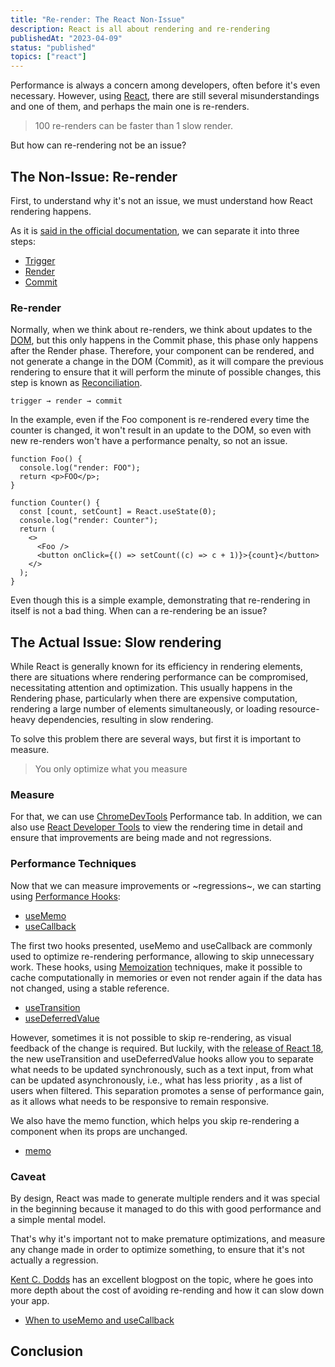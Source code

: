 ```yaml
---
title: "Re-render: The React Non-Issue"
description: React is all about rendering and re-rendering
publishedAt: "2023-04-09"
status: "published"
topics: ["react"]
---
```


Performance is always a concern among developers, often before it's even necessary. However, using [React](https://react.dev), there are still several misunderstandings and one of them, and perhaps the main one is re-renders.

> 100 re-renders can be faster than 1 slow render.

But how can re-rendering not be an issue?

## The Non-Issue: Re-render

First, to understand why it's not an issue, we must understand how React rendering happens.

As it is [said in the official documentation](https://react.dev/learn/render-and-commit), we can separate it into three steps:

- [Trigger](https://react.dev/learn/render-and-commit#step-1-trigger-a-render)
- [Render](https://react.dev/learn/render-and-commit#step-2-react-renders-your-components)
- [Commit](https://react.dev/learn/render-and-commit#step-3-react-commits-changes-to-the-dom)

### Re-render

Normally, when we think about re-renders, we think about updates to the [DOM](https://developer.mozilla.org/en-US/docs/Web/API/Document_Object_Model/Introduction), but this only happens in the Commit phase, this phase only happens after the Render phase. Therefore, your component can be rendered, and not generate a change in the DOM (Commit), as it will compare the previous rendering to ensure that it will perform the minute of possible changes, this step is known as [Reconciliation](https://legacy.reactjs.org/docs/reconciliation.html).

```tsx showLineNumbers /Trigger/ /Render/ /Commit/
trigger → render → commit
```

In the example, even if the Foo component is re-rendered every time the counter is changed, it won't result in an update to the DOM, so even with new re-renders won't have a performance penalty, so not an issue.

```tsx showLineNumbers {2,8}
function Foo() {
  console.log("render: FOO");
  return <p>FOO</p>;
}

function Counter() {
  const [count, setCount] = React.useState(0);
  console.log("render: Counter");
  return (
    <>
      <Foo />
      <button onClick={() => setCount((c) => c + 1)}>{count}</button>
    </>
  );
}
```

Even though this is a simple example, demonstrating that re-rendering in itself is not a bad thing. When can a re-rendering be an issue?

## The Actual Issue: Slow rendering

While React is generally known for its efficiency in rendering elements, there are situations where rendering performance can be compromised, necessitating attention and optimization. This usually happens in the Rendering phase, particularly when there are expensive computation, rendering a large number of elements simultaneously, or loading resource-heavy dependencies, resulting in slow rendering.

To solve this problem there are several ways, but first it is important to measure.

> You only optimize what you measure

### Measure

For that, we can use [ChromeDevTools](https://twitter.com/ChromeDevTools) Performance tab. In addition, we can also use [React Developer Tools](https://react.dev/learn/react-developer-tools) to view the rendering time in detail and ensure that improvements are being made and not regressions.

<Tweet id="1171158009277403136" />

<Tweet id="1126950967201546240" />

### Performance Techniques

Now that we can measure improvements or ~regressions~, we can starting using [Performance Hooks](https://react.dev/reference/react#performance-hooks):

- [useMemo](https://react.dev/reference/react/useMemo)
- [useCallback](https://react.dev/reference/react/useCallback)

The first two hooks presented, useMemo and useCallback are commonly used to optimize re-rendering performance, allowing to skip unnecessary work. These hooks, using [Memoization](https://en.wikipedia.org/wiki/Memoization) techniques, make it possible to cache computationally in memories or even not render again if the data has not changed, using a stable reference.

- [useTransition](https://react.dev/reference/react/useTransition)
- [useDeferredValue](https://react.dev/reference/react/useDeferredValue)

However, sometimes it is not possible to skip re-rendering, as visual feedback of the change is required. But luckily, with the [release of React 18](https://react.dev/blog/2022/03/29/react-v18), the new useTransition and useDeferredValue hooks allow you to separate what needs to be updated synchronously, such as a text input, from what can be updated asynchronously, i.e., what has less priority , as a list of users when filtered. This separation promotes a sense of performance gain, as it allows what needs to be responsive to remain responsive.

We also have the memo function, which helps you skip re-rendering a component when its props are unchanged.

- [memo](https://react.dev/reference/react/memo)

### Caveat

By design, React was made to generate multiple renders and it was special in the beginning because it managed to do this with good performance and a simple mental model.

That's why it's important not to make premature optimizations, and measure any change made in order to optimize something, to ensure that it's not actually a regression.

[Kent C. Dodds](https://twitter.com/kentcdodds) has an excellent blogpost on the topic, where he goes into more depth about the cost of avoiding re-rending and how it can slow down your app.

- [When to useMemo and useCallback](https://kentcdodds.com/blog/usememo-and-usecallback)

## Conclusion
